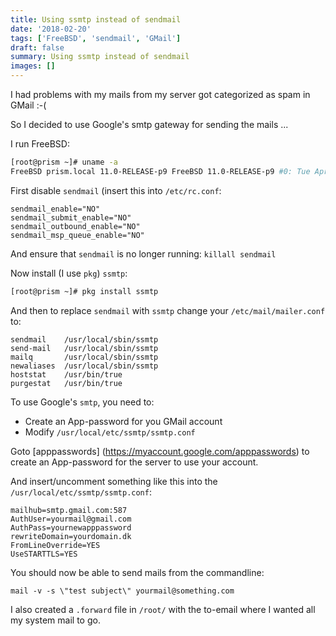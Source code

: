 ```yaml
---
title: Using ssmtp instead of sendmail
date: '2018-02-20'
tags: ['FreeBSD', 'sendmail', 'GMail']
draft: false
summary: Using ssmtp instead of sendmail
images: []
---
```

I had problems with my mails from my server got categorized as spam in GMail :-(
    
So I decided to use Google's smtp gateway for sending the mails ...

I run FreeBSD:

```bash
[root@prism ~]# uname -a
FreeBSD prism.local 11.0-RELEASE-p9 FreeBSD 11.0-RELEASE-p9 #0: Tue Apr 11 08:48:40 UTC 2017 root@amd64-builder.daemonology.net:/usr/obj/usr/src/sys/GENERIC  amd64
```

First disable `sendmail` (insert this into `/etc/rc.conf`:

```
sendmail_enable="NO"
sendmail_submit_enable="NO"
sendmail_outbound_enable="NO"
sendmail_msp_queue_enable="NO"
```

And ensure that `sendmail` is no longer running: `killall sendmail`

Now install (I use `pkg`) `ssmtp`:

```bash
[root@prism ~]# pkg install ssmtp
```

And then to replace `sendmail` with `ssmtp` change your `/etc/mail/mailer.conf` to:

```
sendmail	/usr/local/sbin/ssmtp
send-mail	/usr/local/sbin/ssmtp
mailq		/usr/local/sbin/ssmtp
newaliases	/usr/local/sbin/ssmtp
hoststat	/usr/bin/true
purgestat	/usr/bin/true
```

To use Google's `smtp`, you need to:
* Create an App-password for you GMail account
* Modify `/usr/local/etc/ssmtp/ssmtp.conf`

Goto [apppasswords] (https://myaccount.google.com/apppasswords) to create an App-password for the server to use your account.

And insert/uncomment something like this into the `/usr/local/etc/ssmtp/ssmtp.conf`:

```
mailhub=smtp.gmail.com:587
AuthUser=yourmail@gmail.com
AuthPass=yournewapppassword
rewriteDomain=yourdomain.dk
FromLineOverride=YES
UseSTARTTLS=YES
```

You should now be able to send mails from the commandline:

```
mail -v -s \"test subject\" yourmail@something.com
```

I also created a `.forward` file in `/root/` with the to-email where I wanted all my system mail to go.
